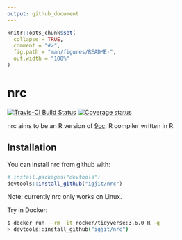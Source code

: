 ```yaml
---
output: github_document
---
```


<!-- README.md is generated from README.Rmd. Please edit that file -->

```r
knitr::opts_chunk$set(
  collapse = TRUE,
  comment = "#>",
  fig.path = "man/figures/README-",
  out.width = "100%"
)
```
# nrc

<!-- badges: start -->
[![Travis-CI Build Status](https://travis-ci.org/igjit/nrc.svg?branch=master)](https://travis-ci.org/igjit/nrc)
[![Coverage status](https://codecov.io/gh/igjit/nrc/branch/master/graph/badge.svg)](https://codecov.io/github/igjit/nrc?branch=master)
<!-- badges: end -->

nrc aims to be an R version of [9cc](https://github.com/rui314/9cc): R compiler written in R.

## Installation

You can install nrc from github with:


``` r
# install.packages("devtools")
devtools::install_github("igjit/nrc")
```

Note: currently nrc only works on Linux.

Try in Docker:

```sh
$ docker run --rm -it rocker/tidyverse:3.6.0 R -q
> devtools::install_github("igjit/nrc")
```
